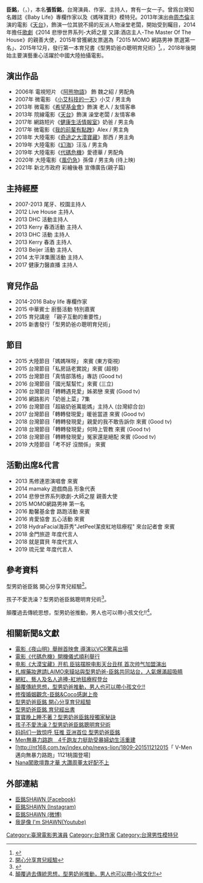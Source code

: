 {{Multiple issues|
{{orphan|time=2015-06-03T10:38:56+00:00}}
{{trivia|time=2019-10-21}}
}}
{{藝人
| 姓名 = 臣銘
| 類型 = 男藝人
| 圖片 = 臣銘2021.jpg
| 本名 = 張哲銘
| 英文名 = Shawn Chang
| 國籍 = {{ROC}}
| 出生日期 = {{birth_date_and_age|1983|07|31}}
| 出生地點 = {{TWN}}
| 職業 = [[演員|演員]]、[[模特兒|模特兒]]、[[作家|作家]]、[[主持人|主持人]]、[[創意總監|創意總監]]
| 宗教信仰 = [[基督教|基督教]]
| 語言 = [[中華民國國語|國語]]、[[台灣閩南語|台語]]、[[英語|英語]]
| 教育程度 = 大學
| 配偶 = {{marriage|{{flagicon|Republic of China}}{{flagicon|Canada}}CoCo|2008年11月29日}}
| 兒女 = 女兒：Emmanuel<br>{{birth date and age|2013|1|2}}<br>兒子：Gabriel <br>{{birth date and age|2014|10|6}}
| 活跃年代 = 2013年－
| 出道日期 = 2013年
| 代表作 = *電影：《[[天台_(電影)|天台]]》、《[[大漠寶藏|大漠寶藏]]》、《[[幻海|幻海]]》、《[[代碼危機|代碼危機]]》
*書籍：《[[聰明育兒術|聰明育兒術]]》
| 活躍年代 = 2013年至今
| 經紀公司 = [[靖天娛樂|靖天娛樂]]（2012－2014）<br>[[超人氣娛樂|超人氣娛樂]]（2015－2016）<br>[[千禧娛樂|千禧娛樂]]（2016－）
| 綽號 = 型男奶爸、奶爸、臣銘哥、Shawn哥
}}
'''臣銘'''，（{{lang-en|Shawn Chang}}，{{bd|1983年|7月31日|catIdx=臣銘}}），本名'''張哲銘'''，台灣演員、作家、主持人，育有一女一子。曾爲台灣知名雜誌《Baby Life》專欄作家以及《媽咪寶貝》模特兒。2013年演出由[[周杰倫|周杰倫]]主演的電影《[[天台_(電影)|天台]]》，飾演一位其貌不揚的反派人物澡堂老闆，開始受到矚目，2014年擔任[[歌劇|歌劇]]《2014 悲慘世界系列-大師之屋 又譯:酒店主人-The Master Of The House》的親善大使，2015年曾獲網友票選為「2015 MOMO 網路男神 票選第一名」、2015年12月，發行第一本育兒書《型男奶爸の聰明育兒術》<ref>{{Cite web |url=http://www.fruitsmedia.net/?p=6825 |title=孩子不只是媽媽的事！型男奶爸臣銘的榜樣育兒術 |access-date=2021-02-18 |archive-date=2020-11-30 |archive-url=https://web.archive.org/web/20201130020036/http://www.fruitsmedia.net/?p=6825 |dead-url=no }}</ref>。，2018年後開始主要演藝重心活躍於中國大陸拍攝電影。

== 演出作品 ==
*2006年 電視短片 《[[阿熊物語|阿熊物語]]》 飾 魏之紹 / 男配角
*2007年 微電影 《[[小艾科技的一天|小艾科技的一天]]》小艾 / 男主角
*2013年 微電影《[[希望基金會|希望基金會]]》飾演 老人 / 友情客串
*2013年 院線電影《[[天台_(電影)|天台]]》飾演 澡堂老闆 / 友情客串
*2017年 網路短片《[[健康生活情報室|健康生活情報室]]》奶爸 / 男主角
*2017年 微電影《[[我的前輩有點跩|我的前輩有點跩]]》Alex / 男主角
*2018年 大陸電影《[[奇途之大漠寶藏|奇途之大漠寶藏]]》那西 / 男主角
*2019年 大陸電影《[[幻海|幻海]]》汪泓 / 男主角
*2019年 大陸電影《[[代碼危機|代碼危機]]》愛德華 / 男配角
*2020年 大陸電影《[[風仍急|風仍急]]》孫偉 / 男主角 (待上映) 
*2021年 新北市政府 彩繪後巷 宣傳廣告(親子篇)

== 主持經歷 ==
*2007-2013 尾牙、校園主持人
*2012 Live House 主持人
*2013 DHC 活動主持人
*2013 Kerry 春酒活動 主持人
*2013 DHC 活動 主持人
*2013 Kerry 春酒 主持人
*2013 Beijer 活動 主持人
*2014 太平洋集團活動 主持人
*2017 健康力醫直播 主持人

== 育兒作品 ==
*2014-2016 Baby life 專欄作家
*2015 中華賓士 廚藝活動 特別嘉賓
*2015 育兒講座 「親子互動的重要性」
*2015 新書發行「型男奶爸の聰明育兒術」

== 節目== 
*2015 大陸節目「媽媽咪呀」 來賓 (東方衛視)
*2015 台灣節目「私房話老實說」來賓 (超視)
*2015 台灣節目「真情部落格」專訪 (Good tv)
*2016 台灣節目「國光幫幫忙」來賓 (三立)
*2016 台灣節目「轉轉遇見愛」姊弟戀 來賓 (Good tv)
*2016 網路影片「奶爸上菜」7集
*2016 台灣節目「超級奶爸萬能媽」主持人 (台灣綜合台)
*2017 台灣節目「轉轉發現愛」暖爸當道 來賓 (Good tv)
*2018 台灣節目「轉轉發現愛」親愛的我不敢告訴你 來賓 (Good tv)
*2018 台灣節目「轉轉發現愛」何時上管教 來賓 (Good tv)
*2018 台灣節目「轉轉發現愛」冤家還是絕配 來賓 (Good tv)
*2019 大陸節目「考不好 沒關係」 來賓

==活動出席&代言==
*2013 馬修連恩演唱會 來賓
*2014 mamaky 遊戲商品 形象代表
*2014 悲慘世界系列歌劇-大師之屋 親善大使
*2015 MOMO網路男神 第一名
*2016 勵馨基金會 路跑活動 來賓
*2016 肯愛協會 五心活動 來賓
*2018 HydraFacial海菲秀"JetPeel潔皮紅地毯療程" 來台記者會 來賓
*2018 金門旅遊 年度代言人
*2018 就是寶貝 年度代言人
*2019 琉元堂 年度代言人

== 參考資料 ==

型男奶爸臣銘 開心分享育兒經驗<ref>[https://www.chinatimes.com/newspapers/20160112000933-260303?chdtv型男奶爸臣銘 開心分享育兒經驗]</ref>。

孩子不愛洗澡？型男奶爸臣銘聰明育兒術<ref>{{Cite web |url=https://www.top1health.com/Article/30244 |title=孩子不愛洗澡？型男奶爸臣銘聰明育兒術 |access-date=2016-09-19 |archive-date=2019-06-01 |archive-url=https://web.archive.org/web/20190601172315/https://www.top1health.com/Article/30244 |dead-url=no }}</ref>。

顛覆過去傳統思想，型男奶爸推動，男人也可以帶小孩文化!!<ref>[https://tw.appledaily.com/adcontent/20170526/STZGDAP4SSQ6676XSJJW2PZOL4/ 顛覆過去傳統思想，型男奶爸推動，男人也可以帶小孩文化!!]</ref>。
<references />

== 相關新聞&文獻 ==
*[https://ikh.tw/freshweekly/index.php?pn=vw&id=y4z3hzbia51q 電影《夜山明》舉辦首映會 導演以VCR驚喜出場]
*[https://lujuba.cc/zh-hk/121325.html  電影《代碼危機》開機儀式順利舉行]
*[http://k.sina.com.cn/article_1726918143_66eeadff02000j4pe.html?cre=tianyi&mod=pcpager_focus&loc=2&r=9&doct=0&rfunc=100&tj=none&tr=9 电影《大漠宝藏》开机 臣铭摆脱电影天台丑样 首次帅气加盟演出] {{Wayback|url=http://k.sina.com.cn/article_1726918143_66eeadff02000j4pe.html?cre=tianyi&mod=pcpager_focus&loc=2&r=9&doct=0&rfunc=100&tj=none&tr=9 |date=20190605171356 }}
*[https://www.nextmag.com.tw/realtimenews/news/442402 札幌藥妝邀請LAIMO來貘站與型男奶爸-臣銘共同站台，人氣爆滿超吸睛] {{Wayback|url=https://www.nextmag.com.tw/realtimenews/news/442402 |date=20190607053649 }}
*[https://n.yam.com/Article/20180612983719 網紅、藝人及名人追捧-紅地毯療程登台] {{Wayback|url=https://n.yam.com/Article/20180612983719 |date=20190601113829 }}
*[https://n.yam.com/Article/20170525780158/ 顛覆傳統思想，型男奶爸推動，男人也可以帶小孩文化!!] {{Wayback|url=https://n.yam.com/Article/20170525780158/ |date=20190613113913 }}
*[https://tw.news.yahoo.com/修復婚姻觀念-臣銘-張家軒感謝上帝-110002622.html 修復婚姻觀念-臣銘&Coco感謝上帝] {{Wayback|url=https://tw.news.yahoo.com/%E4%BF%AE%E5%BE%A9%E5%A9%9A%E5%A7%BB%E8%A7%80%E5%BF%B5-%E8%87%A3%E9%8A%98-%E5%BC%B5%E5%AE%B6%E8%BB%92%E6%84%9F%E8%AC%9D%E4%B8%8A%E5%B8%9D-110002622.html |date=20190604181340 }}
*[http://www.chinatimes.com/newspapers/20160112000933-260303 型男奶爸臣銘 開心分享育兒經驗] {{Wayback|url=http://www.chinatimes.com/newspapers/20160112000933-260303 |date=20190609032556 }}
*[https://web.archive.org/web/20160927174024/http://money.udn.com/money/story/5637/1436320 型男奶爸臣銘 育兒經出書]
*[https://www.top1health.com/Article/30175 寶寶晚上睡不著？型男奶爸臣銘授獨家秘訣] {{Wayback|url=https://www.top1health.com/Article/30175 |date=20190609110537 }}
*[https://www.top1health.com/Article/30244 孩子不愛洗澡？型男奶爸臣銘聰明育兒術] {{Wayback|url=https://www.top1health.com/Article/30244 |date=20190601172315 }}
*[http://hainan.ifeng.com/finance/shanghui/detail_2015_11/19/4573740_0.shtml 妈妈们一致惊呼 狂推 亚洲首位 型男奶爸臣銘] {{Wayback|url=http://hainan.ifeng.com/finance/shanghui/detail_2015_11/19/4573740_0.shtml |date=20160304095118 }}
*[http://www.nownews.com/n/2015/11/21/1892005 Men無暴力路跑　4千跑友力挺助受暴婦幼生活重建] {{Wayback|url=http://www.nownews.com/n/2015/11/21/1892005 |date=20160919152733 }}
*[http://nt168.com.tw/index.php/news-lion/1809-201511212015「 V-Men邁向無暴力路跑」1121桃園登場]{{Dead link|date=2018年9月 |bot=InternetArchiveBot |fix-attempted=yes }}
*[https://web.archive.org/web/20160304225941/http://m.nownews.com/n/2013/11/15/1020505 Nana闖歌壇靠才華 大讚周董太好配不上]

== 外部連結 ==
*[https://www.facebook.com/shawnsuperstar 臣銘SHAWN (Facebook)]
*[https://www.instagram.com/shawn.chang/ 臣銘SHAWN (Instagram)]
*[https://weibo.com/shawnpapa 臣銘SHAWN (微博)] {{Wayback|url=https://weibo.com/shawnpapa |date=20211209024747 }}
*[https://www.youtube.com/channel/UC6mDdb21I2YMJ5dI4b11BnA 我是像 I'm SHAWN(Youtube)] {{Wayback|url=https://www.youtube.com/channel/UC6mDdb21I2YMJ5dI4b11BnA |date=20211122022624 }}

[[Category:臺灣電影男演員|Category:臺灣電影男演員]]
[[Category:台灣作家|Category:台灣作家]]
[[Category:台灣男性模特兒|Category:台灣男性模特兒]]